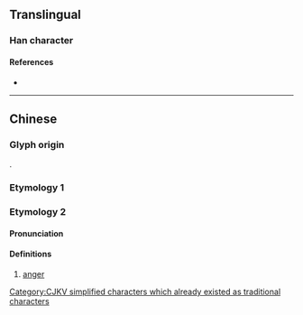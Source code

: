 {{also|懺}}
{{character info}}
==Translingual==
[[Category:CJKV simplified characters which already existed as traditional characters]]

===Han character===
{{Han char|rn=61|rad=心|as=03|sn=6|four=92040|canj=PHJ|ids=⿰忄千}}

====References====
* {{Han ref|kx=0376.070|dkj=10315|dj=0702.160|hdz=42272.080|uh=5FCF|ud=24527|bh=C9E2|bd=51682}}

----

==Chinese==

===Glyph origin===
{{Han etym}}
{{Han compound|心|千|c1=s|c2=p|t1=heart|ls=psc}}.

===Etymology 1===
{{zh-see|懺}}
===Etymology 2===
{{zh-forms}}
====Pronunciation====
{{zh-pron
|m=qiān
|oc=y
|ma=y
|cat=n
}}
====Definitions====
{{zh-hanzi}}

# {{zh-obsolete}} [[anger]]